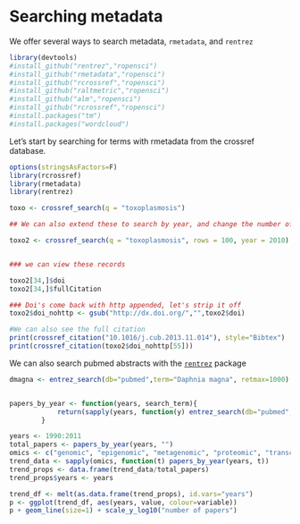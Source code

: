 Searching metadata
========================================================

We offer several ways to search metadata, `rmetadata`, and `rentrez`

```r
library(devtools)
#install_github("rentrez","ropensci")
#install_github("rmetadata","ropensci")
#install_github("rcrossref","ropensci")
#install_github("raltmetric","ropensci")
#install_github("alm","ropensci")
#install_github("rcrossref","ropensci")
#install.packages("tm")
#install.packages("wordcloud")


```

Let's start by searching for terms with rmetadata from the crossref database.

```r
options(stringsAsFactors=F)
library(rcrossref)
library(rmetadata)
library(rentrez)

toxo <- crossref_search(q = "toxoplasmosis")

## We can also extend these to search by year, and change the number of records we have

toxo2 <- crossref_search(q = "toxoplasmosis", rows = 100, year = 2010)


### we can view these records 

toxo2[34,]$doi
toxo2[34,]$fullCitation

### Doi's come back with http appended, let's strip it off
toxo2$doi_nohttp <- gsub("http://dx.doi.org/","",toxo2$doi)

#We can also see the full citation
print(crossref_citation("10.1016/j.cub.2013.11.014"), style="Bibtex")
print(crossref_citation(toxo2$doi_nohttp[55]))


```



We can also search pubmed abstracts with the [`rentrez`](https://github.com/ropensci/rentrez) package

```r
dmagna <- entrez_search(db="pubmed",term="Daphnia magna", retmax=1000)


papers_by_year <- function(years, search_term){
            return(sapply(years, function(y) entrez_search(db="pubmed",term=search_term, mindate=y, maxdate=y, retmax=0)$count))
        }

years <- 1990:2011
total_papers <- papers_by_year(years, "")
omics <- c("genomic", "epigenomic", "metagenomic", "proteomic", "transcriptomic", "pharmacogenomic", "connectomic" )
trend_data <- sapply(omics, function(t) papers_by_year(years, t))
trend_props <- data.frame(trend_data/total_papers)
trend_props$years <- years

trend_df <- melt(as.data.frame(trend_props), id.vars="years")
p <- ggplot(trend_df, aes(years, value, colour=variable))
p + geom_line(size=1) + scale_y_log10("number of papers")


```




